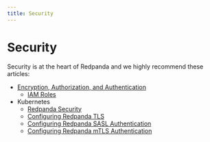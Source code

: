 ```yaml
---
title: Security
---
```


# Security

Security is at the heart of Redpanda and we highly recommend these articles: 

- [Encryption, Authorization, and Authentication](./acls)
    - [IAM Roles](./iam-roles)
- Kubernetes
    - [Redpanda Security](./kubernetes-security)
    - [Configuring Redpanda TLS](./tls-kubernetes)
    - [Configuring Redpanda SASL Authentication](./kubernetes-sasl)
    - [Configuring Redpanda mTLS Authentication](./kubernetes-mtls)